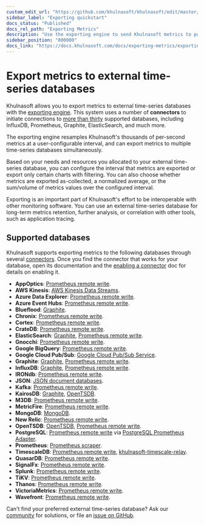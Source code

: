 ```yaml
---
custom_edit_url: "https://github.com/khulnasoft/khulnasoft/edit/master/docs/exporting-metrics/README.md"
sidebar_label: "Exporting quickstart"
docs_status: "Published"
docs_rel_path: "Exporting Metrics"
description: "Use the exporting engine to send Khulnasoft metrics to popular external time series databases for long-term storage or further analysis."
sidebar_position: "800000"
docs_link: "https://docs.khulnasoft.com/docs/exporting-metrics/exporting-quickstart"
---
```


# Export metrics to external time-series databases

Khulnasoft allows you to export metrics to external time-series databases with the [exporting engine](/docs/exporting-metrics/exporting-reference). This system uses a number of **connectors** to initiate connections to [more than thirty](#supported-databases) supported databases, including InfluxDB, Prometheus, Graphite, ElasticSearch, and much more.

The exporting engine resamples Khulnasoft's thousands of per-second metrics at a user-configurable interval, and can export
metrics to multiple time-series databases simultaneously.

Based on your needs and resources you allocated to your external time-series database, you can configure the interval
that metrics are exported or export only certain charts with filtering. You can also choose whether metrics are exported
as-collected, a normalized average, or the sum/volume of metrics values over the configured interval.

Exporting is an important part of Khulnasoft's effort to be interoperable
with other monitoring software. You can use an external time-series database for long-term metrics retention, further
analysis, or correlation with other tools, such as application tracing.

## Supported databases

Khulnasoft supports exporting metrics to the following databases through several
[connectors](/docs/exporting-metrics/exporting-reference#features). Once you find the connector that works for your database, open its
documentation and the [enabling a connector](/docs/exporting-metrics/enable-an-exporting-connector) doc for details on enabling it.

- **AppOptics**: [Prometheus remote write](/docs/exporting-metrics/prometheus-remote-write).
- **AWS Kinesis**: [AWS Kinesis Data Streams](/docs/exporting-metrics/aws-kinesis).
- **Azure Data Explorer**: [Prometheus remote write](/docs/exporting-metrics/prometheus-remote-write).
- **Azure Event Hubs**: [Prometheus remote write](/docs/exporting-metrics/prometheus-remote-write).
- **Blueflood**: [Graphite](/docs/exporting-metrics/graphite).
- **Chronix**: [Prometheus remote write](/docs/exporting-metrics/prometheus-remote-write).
- **Cortex**: [Prometheus remote write](/docs/exporting-metrics/prometheus-remote-write).
- **CrateDB**: [Prometheus remote write](/docs/exporting-metrics/prometheus-remote-write).
- **ElasticSearch**: [Graphite](/docs/exporting-metrics/graphite), [Prometheus remote write](/docs/exporting-metrics/prometheus-remote-write).
- **Gnocchi**: [Prometheus remote write](/docs/exporting-metrics/prometheus-remote-write).
- **Google BigQuery**: [Prometheus remote write](/docs/exporting-metrics/prometheus-remote-write).
- **Google Cloud Pub/Sub**: [Google Cloud Pub/Sub Service](/docs/exporting-metrics/google-cloud-pub-sub).
- **Graphite**: [Graphite](/docs/exporting-metrics/graphite), [Prometheus remote write](/docs/exporting-metrics/prometheus-remote-write).
- **InfluxDB**: [Graphite](/docs/exporting-metrics/graphite), [Prometheus remote write](/docs/exporting-metrics/prometheus-remote-write).
- **IRONdb**: [Prometheus remote write](/docs/exporting-metrics/prometheus-remote-write).
- **JSON**: [JSON document databases](/docs/exporting-metrics/json).
- **Kafka**: [Prometheus remote write](/docs/exporting-metrics/prometheus-remote-write).
- **KairosDB**: [Graphite](/docs/exporting-metrics/graphite), [OpenTSDB](/docs/exporting-metrics/opentsdb).
- **M3DB**: [Prometheus remote write](/docs/exporting-metrics/prometheus-remote-write).
- **MetricFire**: [Prometheus remote write](/docs/exporting-metrics/prometheus-remote-write).
- **MongoDB**: [MongoDB](/docs/exporting-metrics/mongodb).
- **New Relic**: [Prometheus remote write](/docs/exporting-metrics/prometheus-remote-write).
- **OpenTSDB**: [OpenTSDB](/docs/exporting-metrics/opentsdb), [Prometheus remote write](/docs/exporting-metrics/prometheus-remote-write).
- **PostgreSQL**: [Prometheus remote write](/docs/exporting-metrics/prometheus-remote-write) via [PostgreSQL Prometheus Adapter](https://github.com/CrunchyData/postgresql-prometheus-adapter).
- **Prometheus**: [Prometheus scraper](/docs/exporting-metrics/prometheus).
- **TimescaleDB**: [Prometheus remote write](/docs/exporting-metrics/prometheus-remote-write), [khulnasoft-timescale-relay](https://github.com/khulnasoft/khulnasoft/blob/master/src/exporting/TIMESCALE.md).
- **QuasarDB**: [Prometheus remote write](/docs/exporting-metrics/prometheus-remote-write).
- **SignalFx**: [Prometheus remote write](/docs/exporting-metrics/prometheus-remote-write).
- **Splunk**: [Prometheus remote write](/docs/exporting-metrics/prometheus-remote-write).
- **TiKV**: [Prometheus remote write](/docs/exporting-metrics/prometheus-remote-write).
- **Thanos**: [Prometheus remote write](/docs/exporting-metrics/prometheus-remote-write).
- **VictoriaMetrics**: [Prometheus remote write](/docs/exporting-metrics/prometheus-remote-write).
- **Wavefront**: [Prometheus remote write](/docs/exporting-metrics/prometheus-remote-write).

Can't find your preferred external time-series database? Ask our [community](https://community.khulnasoft.com/) for solutions, or file an [issue on GitHub](https://github.com/khulnasoft/khulnasoft/issues/new?assignees=&labels=bug%2Cneeds+triage&template=BUG_REPORT.yml).
